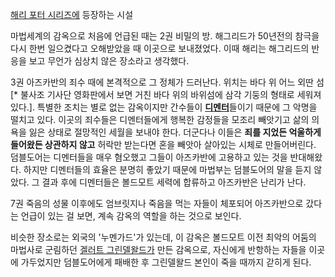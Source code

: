 [[해리 포터 시리즈]]에 등장하는 시설

마법세계의 감옥으로 처음에 언급된 때는 2권 비밀의 방. 해그리드가 50년전의 참극을 다시 한번 일으켰다고 오해받았을 때 이곳으로 보내졌었다. 이때 해리는 해그리드의 반응을 보고 무언가 심상치 않은 장소라고 생각했다.

3권 아즈카반의 죄수 때에 본격적으로 그 정체가 드러난다. 위치는 바다 위 어느 외딴 섬[* 불사조 기사단 영화판에서 보면 거친 바다 위의 바위섬에 삼각 기둥의 형태로 세워져 있다.]. 특별한 조치는 별로 없는 감옥이지만 간수들이 '''[[디멘터]]'''들이기 때문에 그 악명을 떨치고 있다. 이곳의 죄수들은 디멘터들에게 행복한 감정들을 모조리 빼앗기고 삶의 의욕을 잃은 상태로 절망적인 세월을 보내야 한다. 더군다나 이들은 '''죄를 지었든 억울하게 들어왔든 상관하지 않고''' 허락만 받는다면 혼을 빼앗아 살아있는 시체로 만들어버린다. 덤블도어는 디멘터들을 매우 혐오했고 그들이 아즈카반에 고용하고 있는 것을 반대해왔다. 하지만 디멘터들의 효율은 분명히 좋았기 때문에 마법부는 덤블도어의 말을 듣지 않았다. 그 결과 후에 디멘터들은 볼드모트 세력에 합류하고 아즈카반은 난리가 난다.

7권 죽음의 성물 이후에도 엄브릿지나 죽음을 먹는 자들이 체포되어 아즈카반으로 갔다는 언급이 있는 걸 보면, 계속 감옥의 역할을 하는 것으로 보인다.

비슷한 장소로는 외국의 '누멘가드'가 있는데, 이 감옥은 볼드모트 이전 최악의 어둠의 마법사로 군림하던 [[겔러트 그린델왈드]]가 만든 감옥으로, 자신에게 반항하는 자들을 이곳에 가두었지만 덤블도어에게 패배한 후 그린델왈드 본인이 죽을 때까지 갇히게 된다.


